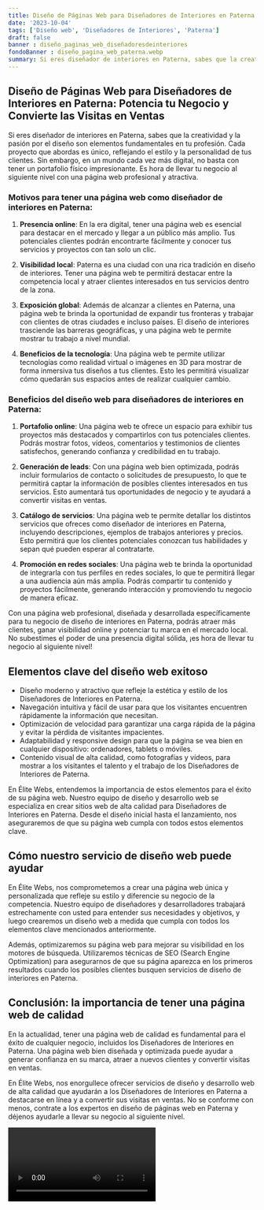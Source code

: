 ```yaml
---
title: Diseño de Páginas Web para Diseñadores de Interiores en Paterna
date: '2023-10-04'
tags: ['Diseño web', 'Diseñadores de Interiores', 'Paterna']
draft: false
banner : diseño_paginas_web_diseñadoresdeinteriores
fondoBanner : diseño_pagina_web_paterna.webp
summary: Si eres diseñador de interiores en Paterna, sabes que la creatividad y la pasión por el diseño son elementos fundamentales en tu profesión. Cada proyecto que abordas es único, reflejando el estilo y la personalidad de tus clientes. Sin embargo, en un mundo cada vez más digital, no basta con tener un portafolio físico impresionante. Es hora de llevar tu negocio al siguiente nivel con una página web profesional y atractiva.
---
```


## Diseño de Páginas Web para Diseñadores de Interiores en Paterna: Potencia tu Negocio y Convierte las Visitas en Ventas

Si eres diseñador de interiores en Paterna, sabes que la creatividad y la pasión por el diseño son elementos fundamentales en tu profesión. Cada proyecto que abordas es único, reflejando el estilo y la personalidad de tus clientes. Sin embargo, en un mundo cada vez más digital, no basta con tener un portafolio físico impresionante. Es hora de llevar tu negocio al siguiente nivel con una página web profesional y atractiva.

### Motivos para tener una página web como diseñador de interiores en Paterna:

1. **Presencia online**: En la era digital, tener una página web es esencial para destacar en el mercado y llegar a un público más amplio. Tus potenciales clientes podrán encontrarte fácilmente y conocer tus servicios y proyectos con tan solo un clic.

2. **Visibilidad local**: Paterna es una ciudad con una rica tradición en diseño de interiores. Tener una página web te permitirá destacar entre la competencia local y atraer clientes interesados en tus servicios dentro de la zona.

3. **Exposición global**: Además de alcanzar a clientes en Paterna, una página web te brinda la oportunidad de expandir tus fronteras y trabajar con clientes de otras ciudades e incluso países. El diseño de interiores trasciende las barreras geográficas, y una página web te permite mostrar tu trabajo a nivel mundial.

4. **Beneficios de la tecnología**: Una página web te permite utilizar tecnologías como realidad virtual o imágenes en 3D para mostrar de forma inmersiva tus diseños a tus clientes. Esto les permitirá visualizar cómo quedarán sus espacios antes de realizar cualquier cambio.

### Beneficios del diseño web para diseñadores de interiores en Paterna:

1. **Portafolio online**: Una página web te ofrece un espacio para exhibir tus proyectos más destacados y compartirlos con tus potenciales clientes. Podrás mostrar fotos, vídeos, comentarios y testimonios de clientes satisfechos, generando confianza y credibilidad en tu trabajo.

2. **Generación de leads**: Con una página web bien optimizada, podrás incluir formularios de contacto o solicitudes de presupuesto, lo que te permitirá captar la información de posibles clientes interesados en tus servicios. Esto aumentará tus oportunidades de negocio y te ayudará a convertir visitas en ventas.

3. **Catálogo de servicios**: Una página web te permite detallar los distintos servicios que ofreces como diseñador de interiores en Paterna, incluyendo descripciones, ejemplos de trabajos anteriores y precios. Esto permitirá que los clientes potenciales conozcan tus habilidades y sepan qué pueden esperar al contratarte.

4. **Promoción en redes sociales**: Una página web te brinda la oportunidad de integrarla con tus perfiles en redes sociales, lo que te permitirá llegar a una audiencia aún más amplia. Podrás compartir tu contenido y proyectos fácilmente, generando interacción y promoviendo tu negocio de manera eficaz.

Con una página web profesional, diseñada y desarrollada específicamente para tu negocio de diseño de interiores en Paterna, podrás atraer más clientes, ganar visibilidad online y potenciar tu marca en el mercado local. No subestimes el poder de una presencia digital sólida, ¡es hora de llevar tu negocio al siguiente nivel!

<GifSeo />

<Cta />

## Elementos clave del diseño web exitoso

- Diseño moderno y atractivo que refleje la estética y estilo de los Diseñadores de Interiores en Paterna.
- Navegación intuitiva y fácil de usar para que los visitantes encuentren rápidamente la información que necesitan.
- Optimización de velocidad para garantizar una carga rápida de la página y evitar la pérdida de visitantes impacientes.
- Adaptabilidad y responsive design para que la página se vea bien en cualquier dispositivo: ordenadores, tablets o móviles.
- Contenido visual de alta calidad, como fotografías y vídeos, para mostrar a los visitantes el talento y el trabajo de los Diseñadores de Interiores de Paterna.

En Élite Webs, entendemos la importancia de estos elementos para el éxito de su página web. Nuestro equipo de diseño y desarrollo web se especializa en crear sitios web de alta calidad para Diseñadores de Interiores en Paterna. Desde el diseño inicial hasta el lanzamiento, nos aseguraremos de que su página web cumpla con todos estos elementos clave.

## Cómo nuestro servicio de diseño web puede ayudar

En Élite Webs, nos comprometemos a crear una página web única y personalizada que refleje su estilo y diferencie su negocio de la competencia. Nuestro equipo de diseñadores y desarrolladores trabajará estrechamente con usted para entender sus necesidades y objetivos, y luego crearemos un diseño web a medida que cumpla con todos los elementos clave mencionados anteriormente.

Además, optimizaremos su página web para mejorar su visibilidad en los motores de búsqueda. Utilizaremos técnicas de SEO (Search Engine Optimization) para asegurarnos de que su página aparezca en los primeros resultados cuando los posibles clientes busquen servicios de diseño de interiores en Paterna.

## Conclusión: la importancia de tener una página web de calidad

En la actualidad, tener una página web de calidad es fundamental para el éxito de cualquier negocio, incluidos los Diseñadores de Interiores en Paterna. Una página web bien diseñada y optimizada puede ayudar a generar confianza en su marca, atraer a nuevos clientes y convertir visitas en ventas.

En Élite Webs, nos enorgullece ofrecer servicios de diseño y desarrollo web de alta calidad que ayudarán a los Diseñadores de Interiores en Paterna a destacarse en línea y a convertir sus visitas en ventas. No se conforme con menos, contrate a los expertos en diseño de páginas web en Paterna y déjenos ayudarle a llevar su negocio al siguiente nivel.

<Video />

<CtaBot job='Diseñadores de Interiores' city='Paterna'/>

<Gmaps query='Paterna+españa+maps' />